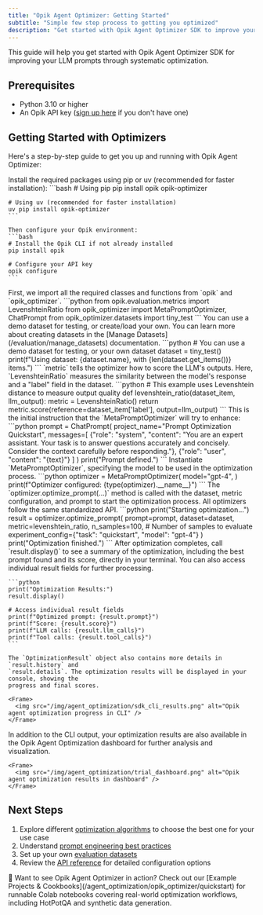 ```yaml
---
title: "Opik Agent Optimizer: Getting Started"
subtitle: "Simple few step process to getting you optimized"
description: "Get started with Opik Agent Optimizer SDK to improve your LLM prompts through systematic optimization. Learn installation, configuration, and basic usage."
---
```


This guide will help you get started with Opik Agent Optimizer SDK for improving your LLM prompts
through systematic optimization.

## Prerequisites

- Python 3.10 or higher
- An Opik API key ([sign up here](https://www.comet.com/signup?from=llm) if you don't have one)

## Getting Started with Optimizers

Here's a step-by-step guide to get you up and running with Opik Agent Optimizer:

<Steps>
  <Step title="1. Install Opik and the optimizer package">
    Install the required packages using pip or uv (recommended for faster installation):
    ```bash
    # Using pip
    pip install opik opik-optimizer

    # Using uv (recommended for faster installation)
    uv pip install opik-optimizer
    ```

    Then configure your Opik environment:
    ```bash
    # Install the Opik CLI if not already installed
    pip install opik

    # Configure your API key
    opik configure
    ```

  </Step>
  <Step title="2. Import necessary modules">
    First, we import all the required classes and functions from `opik` and `opik_optimizer`.
    ```python
    from opik.evaluation.metrics import LevenshteinRatio
    from opik_optimizer import MetaPromptOptimizer, ChatPrompt
    from opik_optimizer.datasets import tiny_test
    ```
  </Step>
  <Step title="3. Define your evaluation dataset">
    You can use a demo dataset for testing, or create/load your own. You can learn more about
    creating datasets in the [Manage Datasets](/evaluation/manage_datasets) documentation.
    ```python
    # You can use a demo dataset for testing, or your own dataset
    dataset = tiny_test()
    print(f"Using dataset: {dataset.name}, with {len(dataset.get_items())} items.")
    ```
  </Step>
  <Step title="4. Configure the evaluation metric">
    `metric` tells the optimizer how to score the LLM's outputs. Here, `LevenshteinRatio` measures the similarity between the model's response and a "label" field in the dataset.
    ```python
    # This example uses Levenshtein distance to measure output quality
    def levenshtein_ratio(dataset_item, llm_output):
        metric = LevenshteinRatio()
        return metric.score(reference=dataset_item['label'], output=llm_output)
    ```
  </Step>
  <Step title="5. Define your base prompt">
    This is the initial instruction that the `MetaPromptOptimizer` will try to enhance:
    ```python
    prompt = ChatPrompt(
      project_name="Prompt Optimization Quickstart",
      messages=[
        {"role": "system", "content": "You are an expert assistant. Your task is to answer questions accurately and concisely. Consider the context carefully before responding."},
        {"role": "user", "content": "{text}"}
      ]
    )
    print("Prompt defined.")
    ```
  </Step>
  <Step title="6. Choose and configure an optimizer">
    Instantiate `MetaPromptOptimizer`, specifying the model to be used in the optimization
    process.
    ```python
    optimizer = MetaPromptOptimizer(
        model="gpt-4",
    )
    print(f"Optimizer configured: {type(optimizer).__name__}")
    ```
  </Step>
  <Step title="7. Run the optimization">
    The `optimizer.optimize_prompt(...)` method is called with the dataset, metric configuration,
    and prompt to start the optimization process. All optimizers follow the same standardized API.
    ```python
    print("Starting optimization...")
    result = optimizer.optimize_prompt(
        prompt=prompt,
        dataset=dataset,
        metric=levenshtein_ratio,
        n_samples=100,  # Number of samples to evaluate
        experiment_config={"task": "quickstart", "model": "gpt-4"}
    )
    print("Optimization finished.")
    ```
  </Step>
  <Step title="9. View results in the CLI">
    After optimization completes, call `result.display()` to see a summary of the optimization,
    including the best prompt found and its score, directly in your terminal. You can also access
    individual result fields for further processing.

    ```python
    print("Optimization Results:")
    result.display()
    
    # Access individual result fields
    print(f"Optimized prompt: {result.prompt}")
    print(f"Score: {result.score}")
    print(f"LLM calls: {result.llm_calls}")
    print(f"Tool calls: {result.tool_calls}")
    ```

    The `OptimizationResult` object also contains more details in `result.history` and
    `result.details`. The optimization results will be displayed in your console, showing the
    progress and final scores.

    <Frame>
      <img src="/img/agent_optimization/sdk_cli_results.png" alt="Opik agent optimization progress in CLI" />
    </Frame>

  </Step>
  <Step title="10. View results in the Opik dashboard">
    In addition to the CLI output, your optimization results are also available in the Opik Agent
    Optimization dashboard for further analysis and visualization.

    <Frame>
      <img src="/img/agent_optimization/trial_dashboard.png" alt="Opik agent optimization results in dashboard" />
    </Frame>

  </Step>
</Steps>

## Next Steps

1. Explore different [optimization algorithms](/agent_optimization/overview#optimization-algorithms)
   to choose the best one for your use case
2. Understand [prompt engineering best practices](/agent_optimization/best_practices/prompt_engineering)
3. Set up your own [evaluation datasets](/agent_optimization/opik_optimizer/datasets)
4. Review the [API reference](/agent_optimization/opik_optimizer/reference) for detailed
   configuration options

<Info>
  🚀 Want to see Opik Agent Optimizer in action? Check out our [Example Projects &
  Cookbooks](/agent_optimization/opik_optimizer/quickstart) for runnable Colab notebooks covering real-world
  optimization workflows, including HotPotQA and synthetic data generation.
</Info>
